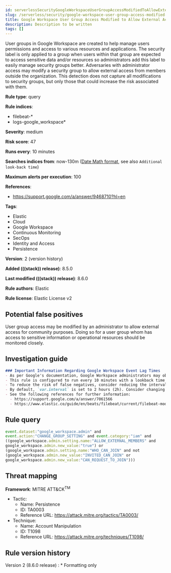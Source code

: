 ```yaml
---
id: serverlessSecurityGoogleWorkspaceUserGroupAccessModifiedToAllowExternalAccess
slug: /serverless/security/google-workspace-user-group-access-modified-to-allow-external-access
title: Google Workspace User Group Access Modified to Allow External Access
description: Description to be written
tags: []
---
```


<div id="google-workspace-user-group-access-modified-to-allow-external-access"></div>

User groups in Google Workspace are created to help manage users permissions and access to various resources and applications. The security label is only applied to a group when users within that group are expected to access sensitive data and/or resources so administrators add this label to easily manage security groups better. Adversaries with administrator access may modify a security group to allow external access from members outside the organization. This detection does not capture all modifications to security groups, but only those that could increase the risk associated with them.

**Rule type**: query

**Rule indices**:

* filebeat-*
* logs-google_workspace*

**Severity**: medium

**Risk score**: 47

**Runs every**: 10 minutes

**Searches indices from**: now-130m ([Date Math format](((ref))/common-options.html#date-math), see also <DocLink id="serverlessSecurityRulesUiCreate" section="set-the-rules-schedule">`Additional look-back time`</DocLink>)

**Maximum alerts per execution**: 100

**References**:

* https://support.google.com/a/answer/9468710?hl=en

**Tags**:

* Elastic
* Cloud
* Google Workspace
* Continuous Monitoring
* SecOps
* Identity and Access
* Persistence

**Version**: 2 (<DocLink id="serverlessSecurityGoogleWorkspaceUserGroupAccessModifiedToAllowExternalAccess" section="rule-version-history">version history</DocLink>)

**Added (((stack)) release)**: 8.5.0

**Last modified (((stack)) release)**: 8.6.0

**Rule authors**: Elastic

**Rule license**: Elastic License v2

## Potential false positives

User group access may be modified by an administrator to allow external access for community purposes. Doing so for a user group whom has access to sensitive information or operational resources should be monitored closely.

## Investigation guide

```markdown
### Important Information Regarding Google Workspace Event Lag Times
- As per Google's documentation, Google Workspace administrators may observe lag times ranging from minutes up to 3 days between the time of an event's occurrence and the event being visible in the Google Workspace admin/audit logs.
- This rule is configured to run every 10 minutes with a lookback time of 130 minutes.
- To reduce the risk of false negatives, consider reducing the interval that the Google Workspace (formerly G Suite) Filebeat module polls Google's reporting API for new events.
- By default, `var.interval` is set to 2 hours (2h). Consider changing this interval to a lower value, such as 10 minutes (10m).
- See the following references for further information:
  - https://support.google.com/a/answer/7061566
  - https://www.elastic.co/guide/en/beats/filebeat/current/filebeat-module-google_workspace.html
```

## Rule query

```js
event.dataset:"google_workspace.admin" and
event.action:"CHANGE_GROUP_SETTING" and event.category:"iam" and
((google_workspace.admin.setting.name:"ALLOW_EXTERNAL_MEMBERS" and
google_workspace.admin.new_value:"true") or
(google_workspace.admin.setting.name:"WHO_CAN_JOIN" and not
(google_workspace.admin.new_value:"INVITED_CAN_JOIN" or
google_workspace.admin.new_value:"CAN_REQUEST_TO_JOIN")))
```

## Threat mapping

**Framework**: MITRE ATT&CK<sup>TM</sup>

* Tactic:
    * Name: Persistence
    * ID: TA0003
    * Reference URL: https://attack.mitre.org/tactics/TA0003/
* Technique:
    * Name: Account Manipulation
    * ID: T1098
    * Reference URL: https://attack.mitre.org/techniques/T1098/

<div id="google-workspace-user-group-access-modified-to-allow-external-access-history"></div>

## Rule version history

Version 2 (8.6.0 release) 
    : * Formatting only

